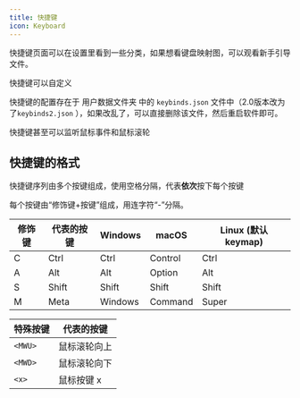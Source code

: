 ```yaml
---
title: 快捷键
icon: Keyboard
---
```


快捷键页面可以在设置里看到一些分类，如果想看键盘映射图，可以观看新手引导文件。

快捷键可以自定义

快捷键的配置存在于 用户数据文件夹 中的 `keybinds.json` 文件中（2.0版本改为了`keybinds2.json` ），如果改乱了，可以直接删除该文件，然后重启软件即可。

快捷键甚至可以监听鼠标事件和鼠标滚轮

## 快捷键的格式

快捷键序列由多个按键组成，使用空格分隔，代表**依次**按下每个按键

每个按键由“修饰键+按键”组成，用连字符“-”分隔。

| 修饰键 | 代表的按键 | Windows | macOS   | Linux (默认 keymap) |
| ------ | ---------- | ------- | ------- | ------------------- |
| C      | Ctrl       | Ctrl    | Control | Ctrl                |
| A      | Alt        | Alt     | Option  | Alt                 |
| S      | Shift      | Shift   | Shift   | Shift               |
| M      | Meta       | Windows | Command | Super               |

| 特殊按键 | 代表的按键   |
| -------- | ------------ |
| `<MWU>`  | 鼠标滚轮向上 |
| `<MWD>`  | 鼠标滚轮向下 |
| `<x>`    | 鼠标按键 x   |

